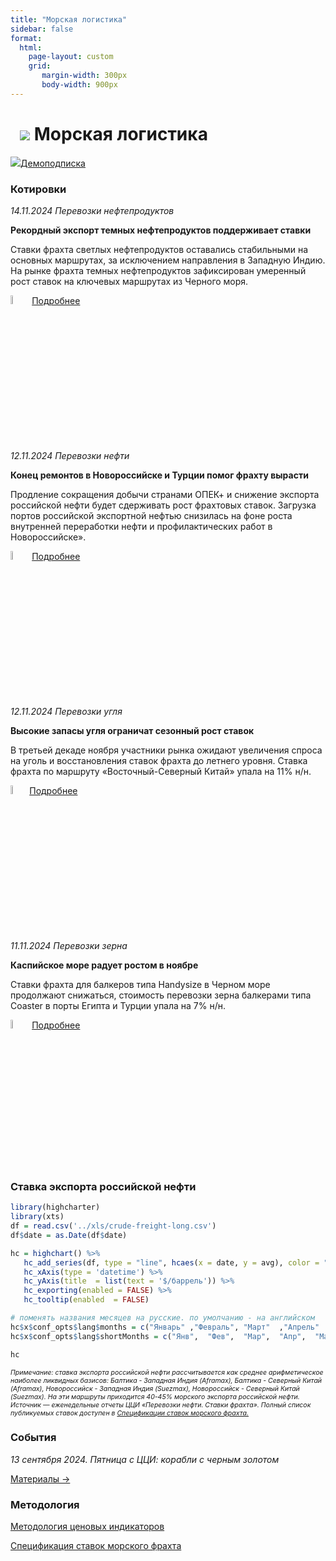 ```yaml
---
title: "Морская логистика"
sidebar: false
format: 
  html:
    page-layout: custom
    grid:
       margin-width: 300px
       body-width: 900px
---
```


# ![](../images/icon-ship.svg) Морская логистика {.my-custom-class style="margin-left:3%;"}

![](../images/icon-subscription.svg)[Демоподписка](../demo-subscription.qmd)

::: {.grid style="margin-left:0%"}
::: {.g-col-12 .g-col-sm-12 .g-col-xs-12 .g-col-xl-6 .g-col-md-6 .g-col-lg-6}
### Котировки

*14.11.2024 Перевозки нефтепродуктов*

**Рекордный экспорт темных нефтепродуктов поддерживает ставки**

Ставки фрахта светлых нефтепродуктов оставались стабильными на основных маршрутах, за исключением направления в Западную Индию. На рынке фрахта темных нефтепродуктов зафиксирован умеренный рост ставок на ключевых маршрутах из Черного моря.

![](../images/icon-locker.svg){width="6%"} [Подробнее](../demo-subscription.qmd)

*12.11.2024 Перевозки нефти*

**Конец ремонтов в Новороссийске и Турции помог фрахту вырасти**

Продление сокращения добычи странами ОПЕК+ и снижение экспорта российской нефти будет сдерживать рост фрахтовых ставок. Загрузка портов российской экспортной нефтью снизилась на фоне роста внутренней переработки нефти и профилактических работ в Новороссийске».

![](../images/icon-locker.svg){width="6%"} [Подробнее](../demo-subscription.qmd)

*12.11.2024 Перевозки угля*

**Высокие запасы угля ограничат сезонный рост ставок**

В третьей декаде ноября участники рынка ожидают увеличения спроса на уголь и восстановления ставок фрахта до летнего уровня. Ставка фрахта по маршруту «Восточный-Северный Китай» упала на 11% н/н.

![](../images/icon-locker.svg){width="6%"}[Подробнее](../demo-subscription.qmd)

*11.11.2024 Перевозки зерна*

**Каспийское море радует ростом в ноябре**

Ставки фрахта для балкеров типа Handysize в Черном море продолжают снижаться, стоимость перевозки зерна балкерами типа Coaster в порты Египта и Турции упала на 7% н/н.

![](../images/icon-locker.svg){width="6%"} [Подробнее](../demo-subscription.qmd)
:::

::: {.g-col-12 .g-col-sm-12 .g-col-xs-12 .g-col-xl-6 .g-col-md-6 .g-col-lg-6}
### Ставка экспорта российской нефти

```r
library(highcharter)
library(xts)
df = read.csv('../xls/crude-freight-long.csv')
df$date = as.Date(df$date)

hc = highchart() %>% 
   hc_add_series(df, type = "line", hcaes(x = date, y = avg), color = "#1A4AFC", name = "Фрахт российской нефти", marker = list(enabled = FALSE)) %>% 
   hc_xAxis(type = 'datetime') %>% 
   hc_yAxis(title  = list(text = '$/баррель')) %>% 
   hc_exporting(enabled = FALSE) %>% 
   hc_tooltip(enabled  = FALSE)

# поменять названия месяцев на русские. по умолчанию - на английском
hc$x$conf_opts$lang$months = c("Январь"	,"Февраль",	"Март"	,"Апрель"	,"Май",	"Июнь", "Июль",	"Август",	"Сентябрь",	"Октябрь",	"Ноябрь",	"Декабрь")
hc$x$conf_opts$lang$shortMonths = c("Янв", 	"Фев",	"Мар",	"Апр",	"Май",	"Июн",	"Июл",	"Авг",	"Сен",	"Окт",	"Ноя",	"Дек")

hc
```

[*Примечание: ставка экспорта российской нефти рассчитывается как среднее арифметическое наиболее ликвидных базисов: Балтика - Западная Индия (Aframax), Балтика - Северный Китай (Aframax), Новороссийск - Западная Индия (Suezmax), Новороссийск - Северный Китай (Suezmax). На эти маршруты приходится 40-45% морского экспорта российской нефти. Источник — еженедельные отчеты ЦЦИ «Перевозки нефти. Ставки фрахта». Полный список публикуемых ставок доступен в [Спецификации ставок морского фрахта.](../methodology/specs-freight.qmd)*]{style="font-size:0.75em"}

### События

*13 сентября 2024. Пятница с ЦЦИ: корабли с черным золотом*

[Материалы →](../events/2024-09-13-crude.qmd)
:::
:::

::: {.grid style="margin-left:0%"}
::: {.g-col-12 .g-col-sm-12 .g-col-xs-12 .g-col-xl-6 .g-col-md-6 .g-col-lg-6}
### Методология

[Методология ценовых индикаторов](../methodology/methodology-benchmark-pbc.qmd)

[Спецификация ставок морского фрахта](../methodology/specs-freight.qmd)
:::

::: {.g-col-12 .g-col-sm-12 .g-col-xs-12 .g-col-xl-6 .g-col-md-6 .g-col-lg-6}
:::
:::
